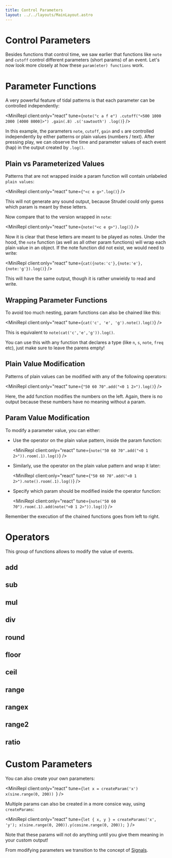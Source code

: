 ```yaml
---
title: Control Parameters
layout: ../../layouts/MainLayout.astro
---
```



# Control Parameters

Besides functions that control time, we saw earlier that functions like `note` and `cutoff` control different parameters (short params) of an event.
Let's now look more closely at how these `param(eter) functions` work.

# Parameter Functions

A very powerful feature of tidal patterns is that each parameter can be controlled independently:

<MiniRepl
  client:only="react"
  tune={`note("c a f e")
.cutoff("<500 1000 2000 [4000 8000]>")
.gain(.8)
.s('sawtooth')
.log()`}
/>

In this example, the parameters `note`, `cutoff`, `gain` and `s` are controlled independently by either patterns or plain values (numbers / text).
After pressing play, we can observe the time and parameter values of each event (hap) in the output created by `.log()`.

## Plain vs Parameterized Values

Patterns that are not wrapped inside a param function will contain unlabeled `plain values`:

<MiniRepl client:only="react" tune={`"<c e g>".log()`} />

This will not generate any sound output, because Strudel could only guess which param is meant by these letters.

Now compare that to the version wrapped in `note`:

<MiniRepl client:only="react" tune={`note("<c e g>").log()`} />

Now it is clear that these letters are meant to be played as notes.
Under the hood, the `note` function (as well as all other param functions)
will wrap each plain value in an object. If the note function did not exist, we would need to write:

<MiniRepl client:only="react" tune={`cat({note:'c'},{note:'e'},{note:'g'}).log()`} />

This will have the same output, though it is rather unwieldy to read and write.

## Wrapping Parameter Functions

To avoid too much nesting, param functions can also be chained like this:

<MiniRepl client:only="react" tune={`cat('c', 'e', 'g').note().log()`} />

This is equivalent to `note(cat('c','e','g')).log()`.

You can use this with any function that declares a type (like `n`, `s`, `note`, `freq` etc), just make sure to leave the parens empty!

## Plain Value Modification

Patterns of plain values can be modified with any of the following operators:

<MiniRepl client:only="react" tune={`"50 60 70".add("<0 1 2>").log()`} />

Here, the add function modifies the numbers on the left.
Again, there is no output because these numbers have no meaning without a param.

## Param Value Modification

To modify a parameter value, you can either:

- Use the operator on the plain value pattern, inside the param function:

  <MiniRepl client:only="react" tune={`note("50 60 70".add("<0 1 2>")).room(.1).log()`} />

- Similarly, use the operator on the plain value pattern and wrap it later:

  <MiniRepl client:only="react" tune={`"50 60 70".add("<0 1 2>").note().room(.1).log()`} />

- Specify which param should be modified inside the operator function:

  <MiniRepl client:only="react" tune={`note("50 60 70").room(.1).add(note("<0 1 2>")).log()`} />

Remember the execution of the chained functions goes from left to right.

# Operators

This group of functions allows to modify the value of events.

## add

<JsDoc client:idle name="Pattern.add" h={0} />

## sub

<JsDoc client:idle name="Pattern.sub" h={0} />

## mul

<JsDoc client:idle name="Pattern.mul" h={0} />

## div

<JsDoc client:idle name="Pattern.div" h={0} />

## round

<JsDoc client:idle name="Pattern.round" h={0} />

## floor

<JsDoc client:idle name="Pattern.floor" h={0} />

## ceil

<JsDoc client:idle name="Pattern.ceil" h={0} />

## range

<JsDoc client:idle name="Pattern.range" h={0} />

## rangex

<JsDoc client:idle name="Pattern.rangex" h={0} />

## range2

<JsDoc client:idle name="Pattern.range2" h={0} />

## ratio

<JsDoc client:idle name="Pattern.ratio" h={0} />

# Custom Parameters

You can also create your own parameters:

<MiniRepl
  client:only="react"
  tune={`let x = createParam('x')
x(sine.range(0, 200))
`}
/>

Multiple params can also be created in a more consice way, using `createParams`:

<MiniRepl
  client:only="react"
  tune={`let { x, y } = createParams('x', 'y');
x(sine.range(0, 200)).y(cosine.range(0, 200));
`}
/>

Note that these params will not do anything until you give them meaning in your custom output!

From modifying parameters we transition to the concept of [Signals](/learn/signals).
